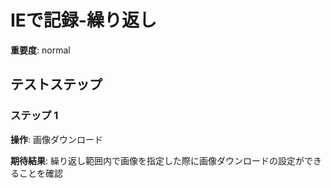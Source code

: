 # IEで記録-繰り返し

**重要度**: normal

## テストステップ

### ステップ 1

**操作**: 画像ダウンロード

**期待結果**:
繰り返し範囲内で画像を指定した際に画像ダウンロードの設定ができることを確認

